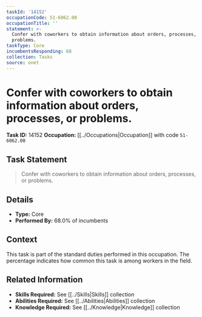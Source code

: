 ```yaml
---
taskId: '14152'
occupationCode: 51-6062.00
occupationTitle: ''
statement: >-
  Confer with coworkers to obtain information about orders, processes, or
  problems.
taskType: Core
incumbentsResponding: 68
collection: Tasks
source: onet
---
```

# Confer with coworkers to obtain information about orders, processes, or problems.

**Task ID:** 14152
**Occupation:** [[../Occupations|Occupation]] with code `51-6062.00`

## Task Statement

> Confer with coworkers to obtain information about orders, processes, or problems.

## Details

- **Type:** Core
- **Performed By:** 68.0% of incumbents

## Context

This task is part of the standard duties performed in this occupation. The percentage indicates how common this task is among workers in the field.

## Related Information

- **Skills Required:** See [[../Skills|Skills]] collection
- **Abilities Required:** See [[../Abilities|Abilities]] collection
- **Knowledge Required:** See [[../Knowledge|Knowledge]] collection
